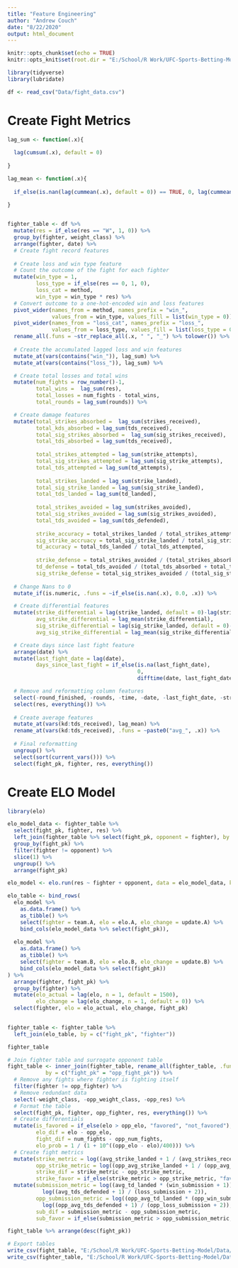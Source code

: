 ```yaml
---
title: "Feature Engineering"
author: "Andrew Couch"
date: "8/22/2020"
output: html_document
---
```


```r
knitr::opts_chunk$set(echo = TRUE)
knitr::opts_knit$set(root.dir = "E:/School/R Work/UFC-Sports-Betting-Model")
```

```r
library(tidyverse)
library(lubridate)

df <- read_csv("Data/fight_data.csv")
```
# Create Fight Metrics
```r
lag_sum <- function(.x){
  
  lag(cumsum(.x), default = 0)
  
}

lag_mean <- function(.x){
  
  if_else(is.nan(lag(cummean(.x), default = 0)) == TRUE, 0, lag(cummean(.x), default = 0)) 
  
}


fighter_table <- df %>% 
  mutate(res = if_else(res == "W", 1, 0)) %>% 
  group_by(fighter, weight_class) %>% 
  arrange(fighter, date) %>% 
  # Create fight record features 
  
  # Create loss and win type feature
  # Count the outcome of the fight for each fighter
  mutate(win_type = 1,
         loss_type = if_else(res == 0, 1, 0),
         loss_cat = method,
         win_type = win_type * res) %>% 
  # Convert outcome to a one-hot-encoded win and loss features 
  pivot_wider(names_from = method, names_prefix = "win_", 
              values_from = win_type, values_fill = list(win_type = 0)) %>% 
  pivot_wider(names_from = "loss_cat", names_prefix = "loss_", 
              values_from = loss_type, values_fill = list(loss_type = 0)) %>% 
  rename_all(.funs = ~str_replace_all(.x, " ", "_") %>% tolower()) %>% 
  
  # Create the accumulated lagged loss and win features 
  mutate_at(vars(contains("win_")), lag_sum) %>% 
  mutate_at(vars(contains("loss_")), lag_sum) %>% 

  # Create total losses and total wins 
  mutate(num_fights = row_number()-1,
         total_wins =  lag_sum(res),
         total_losses = num_fights - total_wins,
         total_rounds = lag_sum(rounds)) %>% 

  # Create damage features 
  mutate(total_strikes_absorbed =  lag_sum(strikes_received),
         total_kds_absorbed = lag_sum(tds_received),
         total_sig_strikes_absorbed =  lag_sum(sig_strikes_received),
         total_tds_absorbed = lag_sum(tds_received),
         
         total_strikes_attempted = lag_sum(strike_attempts),
         total_sig_strikes_attempted = lag_sum(sig_strike_attempts),
         total_tds_attempted = lag_sum(td_attempts),
         
         total_strikes_landed = lag_sum(strike_landed),
         total_sig_strike_landed = lag_sum(sig_strike_landed),
         total_tds_landed = lag_sum(td_landed),
         
         total_strikes_avoided = lag_sum(strikes_avoided),
         total_sig_strikes_avoided = lag_sum(sig_strikes_avoided),
         total_tds_avoided = lag_sum(tds_defended),
         
         strike_accuracy = total_strikes_landed / total_strikes_attempted,
         sig_strike_accruacy = total_sig_strike_landed / total_sig_strikes_attempted,
         td_accuracy = total_tds_landed / total_tds_attempted,
         
         strike_defense = total_strikes_avoided / (total_strikes_absorbed + total_strikes_avoided),
         td_defense = total_tds_avoided / (total_tds_absorbed + total_tds_avoided),
         sig_strike_defense = total_sig_strikes_avoided / (total_sig_strikes_absorbed + total_sig_strikes_avoided)) %>% 
  
  # Change Nans to 0 
  mutate_if(is.numeric, .funs = ~if_else(is.nan(.x), 0.0, .x)) %>% 

  # Create differential features 
  mutate(strike_differential = lag(strike_landed, default = 0)-lag(strikes_received, default = 0),
         avg_strike_differential = lag_mean(strike_differential),
         sig_strike_differential = lag(sig_strike_landed, default = 0)-lag(sig_strikes_received, default = 0),
         avg_sig_strike_differential = lag_mean(sig_strike_differential)) %>% 

  # Create days since last fight feature
  arrange(date) %>% 
  mutate(last_fight_date = lag(date),
         days_since_last_fight = if_else(is.na(last_fight_date), 
                                         0, 
                                         difftime(date, last_fight_date, units = "days") %>% as.numeric())) %>% 

  # Remove and reformatting column features
  select(-round_finished, -rounds, -time, -date, -last_fight_date, -strike_differential, -sig_strike_differential) %>%
  select(res, everything()) %>% 
  
  # Create average features 
  mutate_at(vars(kd:tds_received), lag_mean) %>% 
  rename_at(vars(kd:tds_received), .funs = ~paste0("avg_", .x)) %>% 
  
  # Final reformatting 
  ungroup() %>% 
  select(sort(current_vars())) %>% 
  select(fight_pk, fighter, res, everything())

```

# Create ELO Model
```r
library(elo)

elo_model_data <- fighter_table %>% 
  select(fight_pk, fighter, res) %>% 
  left_join(fighter_table %>% select(fight_pk, opponent = fighter), by = "fight_pk") %>% 
  group_by(fight_pk) %>% 
  filter(fighter != opponent) %>% 
  slice(1) %>% 
  ungroup() %>% 
  arrange(fight_pk) 

elo_model <- elo.run(res ~ fighter + opponent, data = elo_model_data, k = 25)

elo_table <- bind_rows(
  elo_model %>% 
    as.data.frame() %>% 
    as_tibble() %>% 
    select(fighter = team.A, elo = elo.A, elo_change = update.A) %>% 
    bind_cols(elo_model_data %>% select(fight_pk)),
  
  elo_model %>% 
    as.data.frame() %>% 
    as_tibble() %>% 
    select(fighter = team.B, elo = elo.B, elo_change = update.B) %>% 
    bind_cols(elo_model_data %>% select(fight_pk))
) %>% 
  arrange(fighter, fight_pk) %>% 
  group_by(fighter) %>% 
  mutate(elo_actual = lag(elo, n = 1, default = 1500),
         elo_change = lag(elo_change, n = 1, default = 0)) %>% 
  select(fighter, elo = elo_actual, elo_change, fight_pk)
  

fighter_table <- fighter_table %>% 
  left_join(elo_table, by = c("fight_pk", "fighter")) 

fighter_table
```


```r
# Join fighter table and surrogate opponent table
fight_table <- inner_join(fighter_table, rename_all(fighter_table, .funs = ~paste0("opp_", .x)), 
            by = c("fight_pk" = "opp_fight_pk")) %>% 
  # Remove any fights where fighter is fighting itself
  filter(fighter != opp_fighter) %>% 
  # Remove redundant data 
  select(-weight_class, -opp_weight_class, -opp_res) %>% 
  # Format the table 
  select(fight_pk, fighter, opp_fighter, res, everything()) %>% 
  # Create differentials
  mutate(is_favored = if_else(elo > opp_elo, "favored", "not_favored"),
         elo_dif = elo - opp_elo,
         fight_dif = num_fights - opp_num_fights,
         elo_prob = 1 / (1 + 10^((opp_elo - elo)/400))) %>% 
  # Create fight metrics
  mutate(strike_metric = log((avg_strike_landed + 1 / (avg_strikes_received + 2)))*`win_ko/tko`,
         opp_strike_metric = log((opp_avg_strike_landed + 1 / (opp_avg_strikes_received + 2)))*`opp_win_ko/tko`,
         strike_dif = strike_metric - opp_strike_metric,
         strike_favor = if_else(strike_metric > opp_strike_metric, "favored", "unfavored")) %>%
  mutate(submission_metric = log((avg_td_landed * (win_submission + 1)) + 1) + 
           log((avg_tds_defended + 1) / (loss_submission + 2)),
         opp_submission_metric = log((opp_avg_td_landed * (opp_win_submission + 1)) + 1) + 
           log((opp_avg_tds_defended + 1) / (opp_loss_submission + 2)),
         sub_dif = submission_metric - opp_submission_metric,
         sub_favor = if_else(submission_metric > opp_submission_metric, "favored", "unfavored")) 

fight_table %>% arrange(desc(fight_pk))
```

```r
# Export tables 
write_csv(fight_table, "E:/School/R Work/UFC-Sports-Betting-Model/Data/fights.csv")
write_csv(fighter_table, "E:/School/R Work/UFC-Sports-Betting-Model/Data/fighter_table.csv")
```



